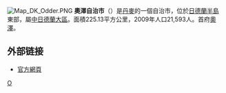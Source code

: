 {{Coord|55.9447248|10.116662|source:GoogleMaps|display=title}}
[[File:Map_DK_Odder.PNG|right]]
'''奧澤自治市'''（{{lang-da|Odder  Kommune}}）是[[丹麥|丹麥]]的一個自治市，位於[[日德蘭半島|日德蘭半島]]東部，屬[[中日德蘭大區|中日德蘭大區]]。面積225.13平方公里，2009年人口21,593人。首府[[奧澤_(丹麥)|奧澤]]。

==外部链接==
* [https://web.archive.org/web/20021013180956/http://www.oddernettet.dk/odder_kommune/ 官方網頁]
{{丹麥自治市}}
[[Category:丹麥市鎮|O]]